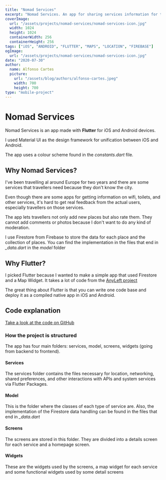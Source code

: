 ```yaml
---
title: "Nomad Services"
excerpt: "Nomad Services. An app for sharing services information for traveles by travelers. Take a look at how it was made, what technologies where used and why..."
coverImage:
  url: "/assets/projects/nomad-services/nomad-services-icon.jpg"
  width: 1024
  height: 1024
  containerWidth: 256
  containerHeight: 256
tags: ["iOS", "ANDROID", "FLUTTER", "MAPS", "LOCATION", "FIREBASE"]
ogImage:
  url: "/assets/projects/nomad-services/nomad-services-icon.jpg"
date: "2020-07-30"
author:
  name: Alfonso Cartes
  picture:
    url: "/assets/blog/authors/alfonso-cartes.jpeg"
    width: 700
    height: 700
type: "mobile-project"
---
```


# Nomad Services

Nomad Services is an app made with **Flutter** for iOS and Android devices.

I used Material UI as the design framework for unification between iOS and Android.

The app uses a colour scheme found in the _constants.dart_ file.

## Why Nomad Services?

I've been travelling al around Europe for two years and there are some services that travellers need because they don't know the city.

Even though there are some apps for getting information on wifi, toilets, and other services, it's hard to get real feedback from the actual users, especially travellers on those services.

The app lets travellers not only add new places but also rate them. They cannot add comments or photos because I don't want to do any kind of moderation.

I use Firestore from Firebase to store the data for each place and the collection of places. You can find the implementation in the files that end in _\_data.dart_ in the _model_ folder

## Why Flutter?

I picked Flutter because I wanted to make a simple app that used Firestore and a Map Widget. It takes a lot of code from the [AnyLeft project](http://www.cartes.dev/portfolio/mobile-development/mobile-projects/anyleft-v1)

The great thing about Flutter is that you can write one code base and deploy it as a compiled native app in iOS and Android.

## Code explanation

[Take a look at the code on GitHub](https://github.com/alfonsocartes`)

### How the project is structured

The app has four main folders: services, model, screens, widgets (going from backend to frontend).

#### Services

The services folder contains the files necessary for location, networking, shared preferences, and other interactions with APIs and system services via Flutter Packages.

#### Model

This is the folder where the classes of each type of service are. Also, the implementation of the Firestore data handling can be found in the files that end in _\_data.dart_

#### Screens

The screens are stored in this folder. They are divided into a details screen for each service and a homepage screen.

#### Widgets

These are the widgets used by the screens, a map widget for each service and some functional widgets used by some detail screens

